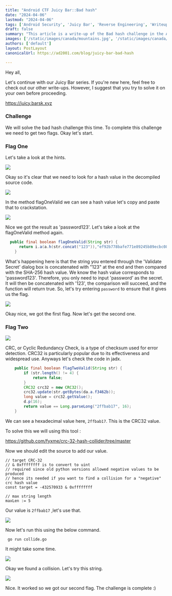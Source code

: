 ---
title: "Android CTF Juicy Bar::Bad hash"
date: "2024-04-06"
lastmod: "2024-04-06"
tags: ['Android Security', 'Juicy Bar', 'Reverse Engineering', 'Writeup']
draft: false
summary: "This article is a write-up of the Bad hash challenge in the Android CTF Juicy Bar."
images: ['/static/images/canada/mountains.jpg', '/static/images/canada/toronto.jpg']
authors: ['default']
layout: PostLayout
canonicalUrl: https://ad2001.com/blog/juicy-bar-bad-hash

---

Hey all,

Let's continue with our Juicy Bar series. If you're new here, feel free  to check out our other write-ups. However, I suggest that you try to  solve it on your own before proceeding.

https://juicy.barsk.xyz

### Challenge

We will solve the bad hash challenge this time. To complete this challenge we need to get two flags. Okay let's start.

### Flag One

Let's take a look at the hints.

![](/static/images/posts/bad-hash/1.png)

Okay so it's clear that we need to look for a hash value in the decompiled source code.

![](/static/images/posts/bad-hash/2.png)

In the method flagOneValid we can see a hash value let's copy and paste that to crackstation.

![](/static/images/posts/bad-hash/3.png)

Nice we got the result as 'password123'. Let's take a look at the flagOneValid method again.

```java
  public final boolean flagOneValid(String str) {
      return i.a(a.h(str.concat("123")),"ef92b778bafe771e89245b89ecbc08a44a4e166c06659911881f383d4473e94f");
    }


```

What's happening here is that the string you entered through the 'Validate Secret' dialog box is concatenated with "123" at the end and then compared with the SHA-256 hash value. We know the hash value corresponds to 'password123'. Therefore, you only need to input 'password' as the secret. It will then be concatenated with '123', the comparison will succeed, and the function will return true. So, let's try entering `password` to ensure that it gives us the flag.

![](/static/images/posts/bad-hash/4.png)

Okay nice, we got the first flag. Now let's get the second one.

### Flag Two

![](/static/images/posts/bad-hash/5.png)

CRC, or Cyclic Redundancy Check, is a type of checksum used for error detection. CRC32 is particularly popular due to its effectiveness and widespread use. Anyways let's check the code in jadx.

```java
    public final boolean flagTwoValid(String str) {
        if (str.length() != 4) {
            return false;
        }
        CRC32 crc32 = new CRC32();
        crc32.update(str.getBytes(da.a.f3462b));
        long value = crc32.getValue();
        d.p(16);
        return value == Long.parseLong("2ffbab17", 16);
    }

```

We can see a hexadecimal value here, `2ffbab17`. This is the CRC32 value.

To solve this we will using this tool :

https://github.com/fyxme/crc-32-hash-collider/tree/master

Now we should edit the source to add our value.

```
// target CRC-32
// & 0xffffffff is to convert to uint
// required since old python versions allowed negative values to be produced
// hence its needed if you want to find a collision for a "negative" crc hash value
const target = -432570933 & 0xffffffff

// max string length
maxLen := 5
```

Our value is `2ffbab17` ,let's use that.

![](/static/images/posts/bad-hash/6.png)

Now let's run this using the below command.

```
 go run collide.go
```

It might take some time.

![](/static/images/posts/bad-hash/7.png)

Okay we found a collision. Let's try this string.

![](/static/images/posts/bad-hash/8.png)

Nice. It worked so we got our second flag. The challenge is complete :)
